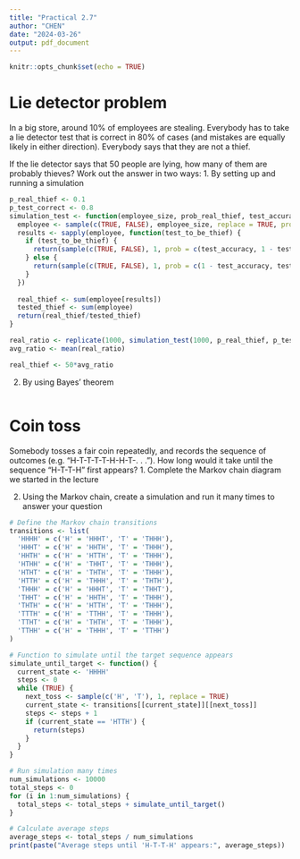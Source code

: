 ---
title: "Practical 2.7"
author: "CHEN"
date: "2024-03-26"
output: pdf_document
---

```{r setup, include=FALSE}
knitr::opts_chunk$set(echo = TRUE)
```

# Lie detector problem
In a big store, around 10% of employees are stealing. Everybody has to take a lie detector test that is correct in 80% of cases (and mistakes are equally likely in either direction). Everybody says that they are not a thief.

If the lie detector says that 50 people are lying, how many of them are probably thieves?
Work out the answer in two ways:
1. By setting up and running a simulation
```{r}
p_real_thief <- 0.1
p_test_correct <- 0.8
simulation_test <- function(employee_size, prob_real_thief, test_accuracy) {
  employee <- sample(c(TRUE, FALSE), employee_size, replace = TRUE, prob = c(prob_real_thief, 1 - prob_real_thief))
  results <- sapply(employee, function(test_to_be_thief) {
    if (test_to_be_thief) {
      return(sample(c(TRUE, FALSE), 1, prob = c(test_accuracy, 1 - test_accuracy)))
    } else {
      return(sample(c(TRUE, FALSE), 1, prob = c(1 - test_accuracy, test_accuracy)))
    }
  })
  
  real_thief <- sum(employee[results])
  tested_thief <- sum(employee)
  return(real_thief/tested_thief)
}

real_ratio <- replicate(1000, simulation_test(1000, p_real_thief, p_test_correct))
avg_ratio <- mean(real_ratio)

real_thief <- 50*avg_ratio

```

2. By using Bayes’ theorem
```{r}

```


# Coin toss
Somebody tosses a fair coin repeatedly, and records the sequence of outcomes (e.g. “H-T-T-T-T-H-H-T-. . .”). How long would it take until the sequence “H-T-T-H” first appears?
1. Complete the Markov chain diagram we started in the lecture

2. Using the Markov chain, create a simulation and run it many times to answer your question
```{r}
# Define the Markov chain transitions
transitions <- list(
  'HHHH' = c('H' = 'HHHT', 'T' = 'THHH'),
  'HHHT' = c('H' = 'HHTH', 'T' = 'THHH'),
  'HHTH' = c('H' = 'HTTH', 'T' = 'THHH'),
  'HTHH' = c('H' = 'THHT', 'T' = 'THHH'),
  'HTHT' = c('H' = 'THTH', 'T' = 'THHH'),
  'HTTH' = c('H' = 'THHH', 'T' = 'THTH'),
  'THHH' = c('H' = 'HHHT', 'T' = 'THHT'),
  'THHT' = c('H' = 'HHTH', 'T' = 'THHH'),
  'THTH' = c('H' = 'HTTH', 'T' = 'THHH'),
  'TTTH' = c('H' = 'TTHH', 'T' = 'THHH'),
  'TTHT' = c('H' = 'THTH', 'T' = 'THHH'),
  'TTHH' = c('H' = 'THHH', 'T' = 'TTHH')
)

# Function to simulate until the target sequence appears
simulate_until_target <- function() {
  current_state <- 'HHHH'
  steps <- 0
  while (TRUE) {
    next_toss <- sample(c('H', 'T'), 1, replace = TRUE)
    current_state <- transitions[[current_state]][[next_toss]]
    steps <- steps + 1
    if (current_state == 'HTTH') {
      return(steps)
    }
  }
}

# Run simulation many times
num_simulations <- 10000
total_steps <- 0
for (i in 1:num_simulations) {
  total_steps <- total_steps + simulate_until_target()
}

# Calculate average steps
average_steps <- total_steps / num_simulations
print(paste("Average steps until 'H-T-T-H' appears:", average_steps))

```

